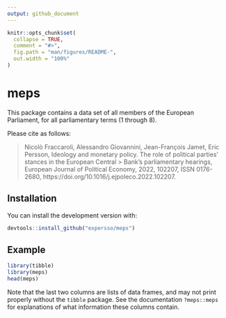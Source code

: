 ```yaml
---
output: github_document
---
```


```r
knitr::opts_chunk$set(
  collapse = TRUE,
  comment = "#>",
  fig.path = "man/figures/README-",
  out.width = "100%"
)
```

# meps

This package contains a data set of all members of the European Parliament, 
for all parliamentary terms (1 through 8).

Please cite as follows:

> Nicolò Fraccaroli, Alessandro Giovannini, Jean-François Jamet, Eric Persson,
> Ideology and monetary policy. The role of political parties’ stances in the European Central > Bank’s parliamentary hearings,
> European Journal of Political Economy,
> 2022,
> 102207,
> ISSN 0176-2680,
> https://doi.org/10.1016/j.ejpoleco.2022.102207.

## Installation

You can install the development version with:

```r
devtools::install_github("expersso/meps")
```

## Example

```r
library(tibble)
library(meps)
head(meps)
```

Note that the last two columns are lists of data frames, and may not print 
properly without the `tibble` package. See the documentation `?meps::meps` for
explanations of what information these columns contain.
